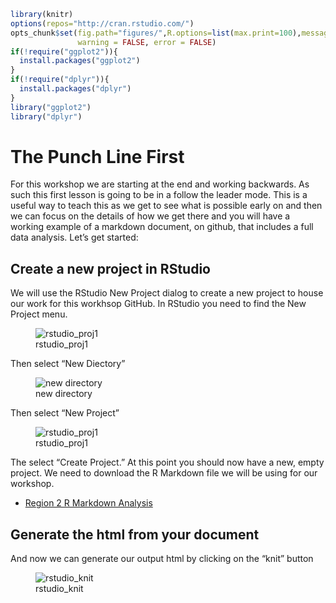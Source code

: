 ```r
library(knitr)
options(repos="http://cran.rstudio.com/")
opts_chunk$set(fig.path="figures/",R.options=list(max.print=100),message = FALSE,
               warning = FALSE, error = FALSE)
if(!require("ggplot2")){
  install.packages("ggplot2")
}
if(!require("dplyr")){
  install.packages("dplyr")
}
library("ggplot2")
library("dplyr")
```

# The Punch Line First

For this workshop we are starting at the end and working backwards.  As such this first lesson is going to be in a follow the leader mode.  This is a useful way to teach this as we get to see what is possible early on and then we can focus on the details of how we get there and you will have a working example of a markdown document, on github, that includes a full data analysis.  Let's get started:

## Create a new project in RStudio

We will use the RStudio New Project dialog to create a new project to house our work for this workhsop GitHub.  In RStudio you need to find the New Project menu.

![rstudio_proj1](figures/rstudio_proj1.png)

Then select "New Diectory"

![new directory](figures/rstudio_project_new.jpg)


Then select "New Project"

![rstudio_proj1](figures/rstudio_project_new2.jpg)

The select "Create Project."  At this point you should now have a new, empty project.  We need to download the R Markdown file we will be using for our workshop.  

- [Region 2 R Markdown Analysis](https:)

## Generate the html from your document

And now we can generate our output html by clicking on the "knit" button

![rstudio_knit](figures/rstudio_knit.png)
